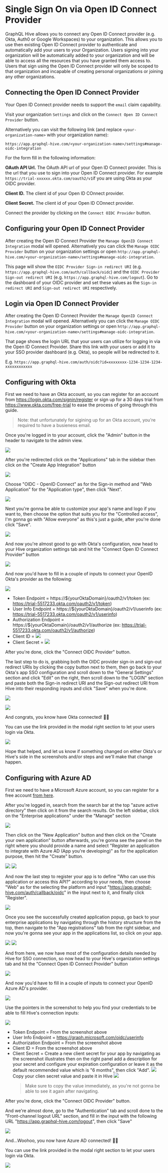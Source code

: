 
# Single Sign On via Open ID Connect Provider

GraphQL Hive allows you to connect any Open ID Connect provider (e.g. Okta, Auth0 or Google
Workspaces) to your organization. This allows you to use then existing Open ID Connect provider to
authenticate and automatically add your users to your Organization. Users signing into your
organization will be automatically added to your organization and will be able to access all the
resources that you have granted them access to. Users that sign using the Open ID Connect provider
will only be scoped to that organization and incapable of creating personal organizations or joining
any other organizations.

## Connecting the Open ID Connect Provider

<Callout>Your Open ID Connect provider needs to support the `email` claim capability.</Callout>

Visit your organization `Settings` and click on the `Connect Open ID Connect Provider` button.

Alternatively you can visit the following link (and replace `<your-organization-name>` with your
organization name):

`https://app.graphql-hive.com/<your-organization-name>/settings#manage-oidc-integration`

For the form fill in the following information:

**OAuth API Url.** The OAuth API url of your Open ID Connect provider. This is the url that you use
to sign into your Open ID Connect provider. For example `https://trial-xxxxxx.okta.com/oauth2/v1`if
you are using Okta as your OIDC provider.

**Client ID.** The client id of your Open ID COnnect provider.

**Client Secret.** The client id of your Open ID COnnect provider.

Connect the provider by clicking on the `Connect OIDC Provider` button.

## Configuring your Open ID Connect Provider

After creating the Open ID Connect Provider the `Manage OpenID Connect Integration` modal will
opened. Alternatively you can click the `Manage OIDC Provider` button on your organization settings
or open `http://app.graphql-hive.com/<your-organization-name>/settings#manage-oidc-integration`.

This page will show the `OIDC Provider Sign-in redirect URI` (e.g.
`https://app.graphql-hive.com/auth/callback/oidc`) and the `OIDC Provider Sign-out redirect URI`
(e.g. `https://app.graphql-hive.com/logout`). Go to the dashboard of your OIDC provider and set
these values as the `Sign-in redirect URI` and `Sign-out redirect URI` respectively.

## Login via Open ID Connect Provider

After creating the Open ID Connect Provider the `Manage OpenID Connect Integration` modal will
opened. Alternatively you can click the `Manage OIDC Provider` button on your organization settings
or open `http://app.graphql-hive.com/<your-organization-name>/settings#manage-oidc-integration`.

That page shows the login URL that your users can utilize for logging in via the Open ID Connect
Provider. Share this link with your users or add it to your SSO provider dashboard (e.g. Okta), so
people will be redirected to it.

E.g. `https://app.graphql-hive.com/auth/oidc?id=xxxxxxxx-1234-1234-1234-xxxxxxxxxxxx`

## Configuring with Okta

First we need to have an Okta account, so you can register for an account from
https://login.okta.com/signin/register or sign up for a 30 days trial from
https://www.okta.com/free-trial to ease the process of going through this guide.

> Note: that unfortunately for sigining up for an Okta account, you're required to have a busieness
> email.

Once you're logged in to your account, click the "Admin" button in the header to navigate to the
admin view.

![](/docs/pages/features/sso-oidc-provider/okta-admin-button.png)

After you're redirected click on the "Applications" tab in the sidebar then click on the "Create App
Integration" button

![](/docs/pages/features/sso-oidc-provider/okta-create-app-integration.png)

Choose "OIDC - OpenID Connect" as for the Sign-in method and "Web Application" for the "Application
type", then click "Next".

![](/docs/pages/features/sso-oidc-provider/create-new-app-integration-options.png)

Next you're gonna be able to customize your app's name and logo if you want to, then choose the
option that suits you for the "Controlled access", I'm gonna go with "Allow everyone" as this's just
a guide, after you're done click "Save".

![](/docs/pages/features/sso-oidc-provider/controlled-access-of-okta-app.png)

And now you're almost good to go with Okta's configuration, now head to your Hive organization
settings tab and hit the "Connect Open ID Connect Provider" button

![](/docs/pages/features/sso-oidc-provider/hive-connect-openid-provider.png)

And now you'd have to fill in a couple of inputs to connect your OpenID Okta's provider as the
following:

![](/docs/pages/features/sso-oidc-provider/hive-connect-openid-provider-modal.png)

- Token Endpoint = https://${yourOktaDomain}/oauth2/v1/token (ex:
  https://trial-5517233.okta.com/oauth2/v1/token)
- User Info Endpoint = https://${yourOktaDomain}/oauth2/v1/userinfo (ex:
  https://trial-5517233.okta.com/oauth2/v1/userinfo)
- Authorization Endpoint = https://${yourOktaDomain}/oauth2/v1/authorize (ex:
  https://trial-5517233.okta.com/oauth2/v1/authorize)
- Client ID = ![](/docs/pages/features/sso-oidc-provider/okta-app-config-client-id.png)
- Client Secret = ![](/docs/pages/features/sso-oidc-provider/okta-app-config-client-secret.png)

After you're done, click the "Connect OIDC Provider" button.

The last step to do is, grabbing both the OIDC provider sign-in and sign-out redirect URIs by
clicking the copy button next to them, then go back to your Okta's app SSO configuration and scroll
down to the "General Settings" section and click "Edit" on the right, then scroll down to the
"LOGIN" section and paste both the Sign-in redirect URI and the Sign-out redirect URI from Hive into
their responding inputs and click "Save" when you're done.

![](/docs/pages/features/sso-oidc-provider/hive-manage-openid-connect-modal.png)

![](/docs/pages/features/sso-oidc-provider/okta-app-general-settings-section.png)

And congrats, you know have Okta connected! 🥳🎉

You can use the link provided in the modal right section to let your users login via Okta.

![](/docs/pages/features/sso-oidc-provider/hive-manage-openid-okta-login-url.png)

Hope that helped, and let us know if something changed on either Okta's or Hive's side in the
screenshots and/or steps and we'll make that change happen.

## Configuring with Azure AD

First we need to have a Microsoft Azure account, so you can register for a free account
[from here](https://signup.live.com/signup?ru=https://login.live.com/oauth20_authorize.srf%3flc%3d1033%26response_type%3dcode%26client_id%3d51483342-085c-4d86-bf88-cf50c7252078%26scope%3dopenid%2bprofile%2bemail%2boffline_access%26response_mode%3dform_post%26redirect_uri%3dhttps%253a%252f%252flogin.microsoftonline.com%252fcommon%252ffederation%252foauth2msa%26state%3drQQIARAAjdM5jONkFAfw8RzZndUsrFYIUaZYIcTKyRdfcUaaIokzthPbuZzDEZLlK7bj-MhnO44tUdDRMUKCYmkQ5dAgKoSEhCgHiikREjQ0CAlpodqCguxI9Fu817z3737_B_epCoZVahXw7hFWAedPDILQCUDjKK7rACUaRg3VibqJNuqEReKGbi5xo1siQY3AAXz84NEHv_4Qv3_xG_tZVuazHz8_eYacqmt3a1WM0L9G3naSJIrPq9UohIm2rmhFCu9O1di1AzeouoFp7arfIMgtgvyBINeHMYXToIHjZB0HgK5RGIFVpJXjSMwwV7BhIhaTQhwDsGA6pCCvV6JsJOLKwMRC3En7WfiTmriSPEVu4tKMTxZyy1NcACR5Ugiyh4mMnUiyXezzQGImuMQsnF8OX-8308TBXq4QuoX1z-HpMoS-GoVx8uzo4-N-ZAW82Q6DwDKSyss3K0hcQ0vcMBjAMLJg4lrxxTiKfIO0R6IRQEvLJS-Y9QYtQe9R8VRwzHHTn6gc3qo324oqrerjzRT40YJPJ6Y206eX_iU2hMqGRcfbbYtiAanlrsin9a7ryd2GnwJGCAa2ulA5hzSKSGXHW6E_4aTWWHO4YC61mqO8Qc061JiRJ9FKonlDsnmnsUxG6Wa-tXFqlwmCSpJU5lHyLDQ5h-pHsJ2RWm8Q0cqGYLLGDnWESHJi2Z4IFmuiM5LbxVzPy4IltHf9oXm5bOdUrrFjtKeBvJn2N7W401XdVUY6rIEp63myTC9HcMeKtbCf2ZTRnVM5p-TeQO8TXIOUR3Sjq8tCL9skcJNxepvDia4yZQY5dOa9og2HaGc333IK7fVcgqcDbDiGfNRNyZ4s8HbW0I2h5XPepuNiuooKuYay2Ei0ObRojfJ1NwAh055KBI5hS77gF5LTHNR2qNXiQlCvrZaRx3iG0FRVcStYK5zWgo7UidgBK9eLnjQbqepgzRq6kM2JiLI1MK1l_KUUJSmL1SG-mCySLX999OR_274WaLbl70XsZe95Z3vUYRZXAiupfn30MIS2FrjFnZX45kh4lVg1jS2ouv4eVhwGd9HyXlngmmXL19x1OYLh0l1bt8fIn8dn90uP3nwLKR-88wY4eXGMfHGy76X579PJp9Wy-OXZe-bVJ_TBzUl1G1YNmGGpW0AGWn3QrjcUusXoYjYw_fUKCE93zeVm0VrR4QV5XrsqIVel0k3plGdUqSMTdex5Cfnw3sG3p6_Y6q_OkO8fHrx47aOff__p79vv_uL-Aw2%26estsfed%3d1%26lw%3d1%26fl%3deasi2%26cobrandid%3ded5d1924-9524-4e70-8f68-5ee5e35afbef%26fci%3dc44b4083-3bb0-49c1-b47d-974e53cbdf3c%26mkt%3dEN-US%26uaid%3d73c2dd813d7d47de9b77204977cba005%26contextid%3d1AFC822B65202937%26mssupv%3d1&mkt=EN-US&uiflavor=web&lw=1&fl=easi2&cobrandid=ed5d1924-9524-4e70-8f68-5ee5e35afbef&client_id=51483342-085c-4d86-bf88-cf50c7252078&uaid=73c2dd813d7d47de9b77204977cba005&suc=c44b4083-3bb0-49c1-b47d-974e53cbdf3c).

After you're logged in, search from the search bar at the top "azure active directory" then click on
it from the search results. On the left sidebar, click on the "Enterprise applications" under the
"Manage" section

![](/docs/pages/features/sso-oidc-provider/azure-ad-enterprise-applications.png)

Then click on the "New Application" button and then click on the "Create your own application"
button afterwards, you're gonna see the panel on the right where you should provide a name and
select "Register an application to integrate with Azure AD (App you're developing)" as for the
application purpose, then hit the "Create" button.

![](/docs/pages/features/sso-oidc-provider/azure-ad-new-application-button.png)
![](/docs/pages/features/sso-oidc-provider/azure-ad-create-application-panel.png)

And now the last step to register your app is to define "Who can use this application or access this
API?" according to your needs, then choose "Web" as for the selecting the platform and input
"https://app.graphql-hive.com/auth/callback/oidc" in the input next to it, and finally click
"Register".

![](/docs/pages/features/sso-oidc-provider/azure-ad-register-application.png)

Once you see the successfully created application popup, go back to your enterprise applications by
navigating through the history structure from the top, then navigate to the "App registrations" tab
from the right sidebar, and now you're gonna see your app in the applications list, so click on your
app.

![](/docs/pages/features/sso-oidc-provider/azure-ad-go-back-after-app-registeration.png)
![](/docs/pages/features/sso-oidc-provider/azure-ad-after-going-back-choose-tab-in-sidebar.png)

And from here, we now have most of the configuration details needed by Hive for SSO connection, so
now head to your Hive's organization settings tab and hit the "Connect Open ID Connect Provider"
button

![](/docs/pages/features/sso-oidc-provider/hive-connect-openid-provider.png)

And now you'd have to fill in a couple of inputs to connect your OpenID Azure AD's provider.

![](/docs/pages/features/sso-oidc-provider/hive-connect-openid-provider-modal.png)

Use the pointers in the screenshot to help you find your credentials to be able to fill Hive's
connection inputs:

![](/docs/pages/features/sso-oidc-provider/azure-ad-app-creds.png)

- Token Endpoint = From the screenshot above
- User Info Endpoint = https://graph.microsoft.com/oidc/userinfo
- Authorization Endpoint = From the screenshot above
- Client ID = From the screenshot above
- Client Secret = Create a new client secret for your app by navigating as the screenshot
  illustrates then on the right panel add a description for your secret and configure your
  expiration configuration or leave it as the default recommended value which is "6 months", then
  click "Add". ![](/docs/pages/features/sso-oidc-provider/azure-ad-app-new-client-secret.png) Copy
  your clien secret value and paste it in Hive
  ![](/docs/pages/features/sso-oidc-provider/azure-ad-client-secret-value.png)
  > Make sure to copy the value immediately, as you're not gonna be able to see it again after
  > navigating.

After you're done, click the "Connect OIDC Provider" button.

And we're almost done, go to the "Authentication" tab and scroll done to the "Front-channel logout
URL" section, and fill in the input with the following URL "https://app.graphql-hive.com/logout",
then click "Save"

![](/docs/pages/features/sso-oidc-provider/azure-ad-configure-logout-url.png)

And...Woohoo, you now have Azure AD connected! 🥳🎊

You can use the link provided in the modal right section to let your users login via Okta.

![](/docs/pages/features/sso-oidc-provider/hive-manage-openid-connect-modal.png)
